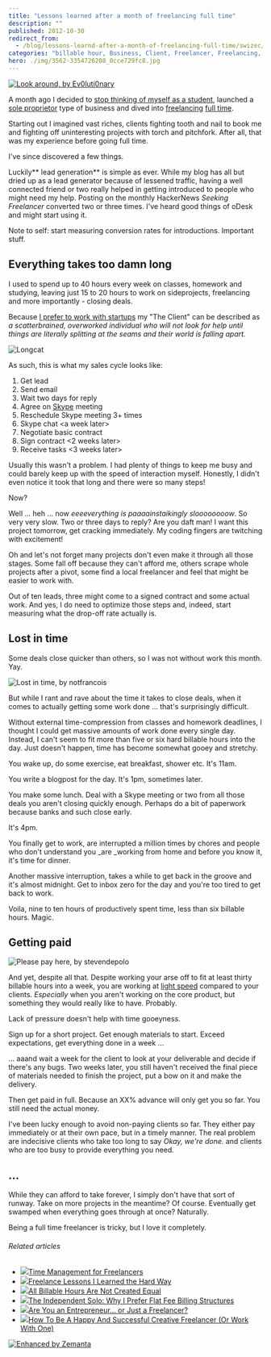 ```yaml
---
title: "Lessons learned after a month of freelancing full time"
description: ""
published: 2012-10-30
redirect_from:
  - /blog/lessons-learnd-after-a-month-of-freelancing-full-time/swizec/5452
categories: "billable hour, Business, Client, Freelancer, Freelancing, Full-time, oDesk, Project Management, Skype, Uncategorized, work"
hero: ./img/3562-3354726208_0cce729fc8.jpg
---
```


[![Look around, by Ev0luti0nary](https://farm9.staticflickr.com/8429/7867540240_37b9926b8b_z.jpg "Look around, by Ev0luti0nary")](http://www.flickr.com/photos/ev0luti0nary/7867540240/)

A month ago I decided to [stop thinking of myself as a student](http://swizec.com/blog/on-becoming-a-college-dropout/swizec/5315), launched a [sole proprietor](http://en.wikipedia.org/wiki/Sole_proprietorship "Sole proprietorship") type of business and dived into [freelancing](http://en.wikipedia.org/wiki/Freelancer "Freelancer") [full time](http://en.wikipedia.org/wiki/Full-time "Full-time").

Starting out I imagined vast riches, clients fighting tooth and nail to book me and fighting off uninteresting projects with torch and pitchfork. After all, that was my experience before going full time.

I've since discovered a few things.

Luckily** lead generation** is simple as ever. While my blog has all but dried up as a lead generator because of lessened traffic, having a well connected friend or two really helped in getting introduced to people who might need my help. Posting on the monthly HackerNews _Seeking Freelancer_ converted two or three times. I've heard good things of oDesk and might start using it.

Note to self: start measuring conversion rates for introductions. Important stuff.

## Everything takes too damn long

I used to spend up to 40 hours every week on classes, homework and studying, leaving just 15 to 20 hours to work on sideprojects, freelancing and more importantly - closing deals.

Because [I prefer to work with startups](http://swizec.com/blog/why-i-only-work-with-startups/swizec/2936) my "The Client" can be described as _a scatterbrained, overworked individual who will not look for help until things are literally splitting at the seams and their world is falling apart._

![Longcat](https://cache.ohinternet.com/images/5/5c/Longcat.jpg "Longcat")

As such, this is what my sales cycle looks like:

1.  Get lead
2.  Send email
3.  Wait two days for reply
4.  Agree on [Skype](http://skype.com "Skype") meeting
5.  Reschedule Skype meeting 3+ times
6.  Skype chat &lt;a week later>
7.  Negotiate basic contract
8.  Sign contract &lt;2 weeks later>
9.  Receive tasks &lt;3 weeks later>

Usually this wasn't a problem. I had plenty of things to keep me busy and could barely keep up with the speed of interaction myself. Honestly, I didn't even notice it took that long and there were so many steps!

Now?

Well ... heh ... now _eeeeverything is paaaainstaikingly sloooooooow_. So very very slow. Two or three days to reply? Are you daft man! I want this project tomorrow, get cracking immediately. My coding fingers are twitching with excitement!

Oh and let's not forget many projects don't even make it through all those stages. Some fall off because they can't afford me, others scrape whole projects after a pivot, some find a local freelancer and feel that might be easier to work with.

Out of ten leads, three might come to a signed contract and some actual work. And yes, I do need to optimize those steps and, indeed, start measuring what the drop-off rate actually is.

## Lost in time

Some deals close quicker than others, so I was not without work this month. Yay.

![Lost in time, by notfrancois](https://farm3.staticflickr.com/2683/4328096189_ac4b8738df.jpg "Lost in time, by notfrancois")

But while I rant and rave about the time it takes to close deals, when it comes to actually getting some work done ... that's surprisingly difficult.

Without external time-compression from classes and homework deadlines, I thought I could get massive amounts of work done every single day. Instead, I can't seem to fit more than five or six hard billable hours into the day. Just doesn't happen, time has become somewhat gooey and stretchy.

You wake up, do some exercise, eat breakfast, shower etc. It's 11am.

You write a blogpost for the day. It's 1pm, sometimes later.

You make some lunch. Deal with a Skype meeting or two from all those deals you aren't closing quickly enough. Perhaps do a bit of paperwork because banks and such close early.

It's 4pm.

You finally get to work, are interrupted a million times by chores and people who don't understand you \_are \_working from home and before you know it, it's time for dinner.

Another massive interruption, takes a while to get back in the groove and it's almost midnight. Get to inbox zero for the day and you're too tired to get back to work.

Voila, nine to ten hours of productively spent time, less than six billable hours. Magic.

## Getting paid

![Please pay here, by stevendepolo](./img/3562-3354726208_0cce729fc8.jpg "Please pay here, by stevendepolo")

And yet, despite all that. Despite working your arse off to fit at least thirty billable hours into a week, you are working at [light speed](http://en.wikipedia.org/wiki/Speed_of_light "Speed of light") compared to your clients. _Especially_ when you aren't working on the core product, but something they would really like to have. Probably.

Lack of pressure doesn't help with time gooeyness.

Sign up for a short project. Get enough materials to start. Exceed expectations, get everything done in a week ...

... aaand wait a week for the client to look at your deliverable and decide if there's any bugs. Two weeks later, you still haven't received the final piece of materials needed to finish the project, put a bow on it and make the delivery.

Then get paid in full. Because an XX% advance will only get you so far. You still need the actual money.

I've been lucky enough to avoid non-paying clients so far. They either pay immediately or at their own pace, but in a timely manner. The real problem are indecisive clients who take too long to say _Okay, we're done._ and clients who are too busy to provide everything you need.

## ...

While they can afford to take forever, I simply don't have that sort of runway. Take on more projects in the meantime? Of course. Eventually get swamped when everything goes through at once? Naturally.

Being a full time freelancer is tricky, but I love it completely.

###### Related articles

- [![](https://i.zemanta.com/120222863_80_80.jpg)](http://rockfromthesun.wordpress.com/2012/10/21/time-management-for-freelancers/)[Time Management for Freelancers](http://rockfromthesun.wordpress.com/2012/10/21/time-management-for-freelancers/)
- [![](https://i.zemanta.com/114603895_80_80.jpg)](http://resnarkable.com/2012/09/freelance-lessons-i-learned-the-hard-way/)[Freelance Lessons I Learned the Hard Way](http://resnarkable.com/2012/09/freelance-lessons-i-learned-the-hard-way/)
- [![](https://i.zemanta.com/noimg_95_80_80.jpg)](http://lasthonestlawyer.wordpress.com/2012/09/24/all-billable-hours-are-not-created-equal/)[All Billable Hours Are Not Created Equal](http://lasthonestlawyer.wordpress.com/2012/09/24/all-billable-hours-are-not-created-equal/)
- [![](https://i.zemanta.com/110214272_80_80.jpg)](http://blog.rocketlawyer.com/the-independent-solo-why-i-prefer-flat-fee-billing-structures-99042)[The Independent Solo: Why I Prefer Flat Fee Billing Structures](http://blog.rocketlawyer.com/the-independent-solo-why-i-prefer-flat-fee-billing-structures-99042)
- [![](https://i.zemanta.com/112100500_80_80.jpg)](http://freelanceswitch.com/inspiration/are-you-an-entrepreneur/)[Are You an Entrepreneur... or Just a Freelancer?](http://freelanceswitch.com/inspiration/are-you-an-entrepreneur/)
- [![](https://i.zemanta.com/114610610_80_80.jpg)](http://www.fastcocreate.com/1681611/how-to-be-a-happy-and-successful-creative-freelancer-or-work-with-one)[How To Be A Happy And Successful Creative Freelancer (Or Work With One)](http://www.fastcocreate.com/1681611/how-to-be-a-happy-and-successful-creative-freelancer-or-work-with-one)

[![Enhanced by Zemanta](https://img.zemanta.com/zemified_e.png?x-id=16487827-a07b-44b8-b15a-540a639e9280)](http://www.zemanta.com/?px "Enhanced by Zemanta")
